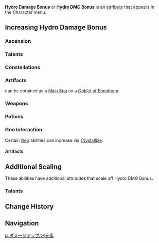 {{DamageBonusTabs}}
{{See also|Hydro|Hydro Resistance}}
{{Terminology Infobox
|title        = Hydro Damage Bonus
|type         = Attributes
}}
'''Hydro Damage Bonus''' or '''Hydro DMG Bonus''' is an [[attribute]] that appears in the Character menu.

==Increasing Hydro Damage Bonus==
===Ascension===
{{Characters by Ascension Stat Table|Hydro DMG Bonus}}

===Talents===
{{Talents by Category Table|Hydro DMG Bonus Talents}}

===Constellations===
{{Constellations by Category Table|Hydro DMG Bonus Constellations}}

===Artifacts===
{{Color|Hydro Damage Bonus}} can be obtained as a [[Artifact/Stats|Main Stat]] on a {{Icon|customfile=Icon Goblet of Eonothem.png|size=30}}[[Goblet of Eonothem]].

{{Artifacts by Category Table|Hydro DMG Bonus Artifacts}}

===Weapons===
{{Weapons by Category Table|Elemental DMG Bonus Passive Weapons}}

===Potions===
{{Food by Category Table|Hydro DMG Bonus Dishes}}

===Geo Interaction===
Certain [[Geo]] abilities can increase {{Color|Hydro Damage Bonus}} via [[Crystallize]].

====Artifacts====
{{Artifacts by Category Table|Geo Interaction Dependent DMG Bonus Artifacts}}

==Additional Scaling==
These abilities have additional attributes that scale off Hydro DMG Bonus.

===Talents===
{{Talents Scale by Category Table|Hydro DMG Bonus Scaling Talents}}

==Change History==
{{Change History|1.0}}

==Navigation==
{{Attribute Navbox}}

[[ja:ダメージアップ/水元素]]